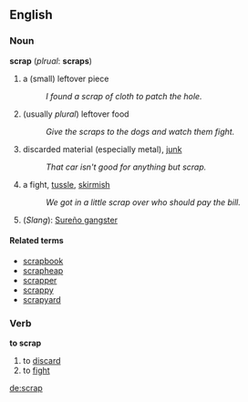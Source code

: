==English==
===Noun===
'''scrap''' (''plrual'': '''scraps''')
#a (small) leftover piece
#: ''I found a scrap of cloth to patch the hole.''
#(usually ''plural'') leftover food
#: ''Give the scraps to the dogs and watch them fight.''
#discarded material (especially metal), [[junk]]
#: ''That car isn't good for anything but scrap.''
#a fight, [[tussle]], [[skirmish]]
#: ''We got in a little scrap over who should pay the bill.''
#(''Slang''): [http://en.wikipedia.org/wiki/Sureno Sureño gangster]

====Related terms====
*[[scrapbook]]
*[[scrapheap]]
*[[scrapper]]
*[[scrappy]]
*[[scrapyard]]

===Verb===
'''to scrap'''

#to [[discard]]
#to [[fight]]


[[de:scrap]]